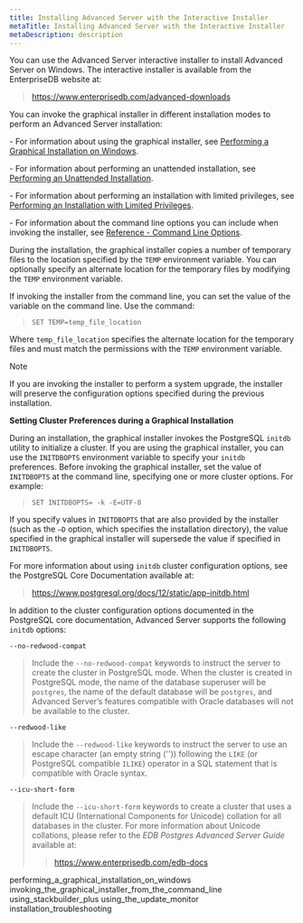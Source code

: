 ```yaml
---
title: Installing Advanced Server with the Interactive Installer
metaTitle: Installing Advanced Server with the Interactive Installer
metaDescription: description
---
```


You can use the Advanced Server interactive installer to install
Advanced Server on Windows. The interactive installer is available from
the EnterpriseDB website at:

> <https://www.enterprisedb.com/advanced-downloads>

You can invoke the graphical installer in different installation modes
to perform an Advanced Server installation:

\- For information about using the graphical installer, see [Performing
a Graphical Installation on
Windows](performing_a_graphical_installation_on_windows).

\- For information about performing an unattended installation, see
[Performing an Unattended
Installation](performing_an_unattended_installation).

\- For information about performing an installation with limited
privileges, see [Performing an Installation with Limited
Privileges](performing_an_installation_with_limited_privileges).

\- For information about the command line options you can include when
invoking the installer, see [Reference - Command Line
Options](reference_command_line_options).

During the installation, the graphical installer copies a number of
temporary files to the location specified by the `TEMP` environment
variable. You can optionally specify an alternate location for the
temporary files by modifying the `TEMP` environment variable.

If invoking the installer from the command line, you can set the value
of the variable on the command line. Use the command:

> `SET TEMP=temp_file_location`

Where `temp_file_location` specifies the alternate location for the
temporary files and must match the permissions with the `TEMP`
environment variable.

<div class="note">

<div class="title">

Note

</div>

If you are invoking the installer to perform a system upgrade, the
installer will preserve the configuration options specified during the
previous installation.

</div>

**Setting Cluster Preferences during a Graphical Installation**

During an installation, the graphical installer invokes the PostgreSQL
`initdb` utility to initialize a cluster. If you are using the graphical
installer, you can use the `INITDBOPTS` environment variable to specify
your `initdb` preferences. Before invoking the graphical installer, set
the value of `INITDBOPTS` at the command line, specifying one or more
cluster options. For example:

> `SET INITDBOPTS= -k -E=UTF-8`

If you specify values in `INITDBOPTS` that are also provided by the
installer (such as the `–D` option, which specifies the installation
directory), the value specified in the graphical installer will
supersede the value if specified in `INITDBOPTS`.

For more information about using `initdb` cluster configuration options,
see the PostgreSQL Core Documentation available at:

> <https://www.postgresql.org/docs/12/static/app-initdb.html>

In addition to the cluster configuration options documented in the
PostgreSQL core documentation, Advanced Server supports the following
`initdb` options:

`--no-redwood-compat`

> Include the `--no-redwood-compat` keywords to instruct the server to
> create the cluster in PostgreSQL mode. When the cluster is created in
> PostgreSQL mode, the name of the database superuser will be
> `postgres`, the name of the default database will be `postgres`, and
> Advanced Server’s features compatible with Oracle databases will not
> be available to the cluster.

`--redwood-like`

> Include the `--redwood-like` keywords to instruct the server to use an
> escape character (an empty string ('')) following the `LIKE` (or
> PostgreSQL compatible `ILIKE`) operator in a SQL statement that is
> compatible with Oracle syntax.

`--icu-short-form`

> Include the `--icu-short-form` keywords to create a cluster that uses
> a default ICU (International Components for Unicode) collation for all
> databases in the cluster. For more information about Unicode
> collations, please refer to the *EDB Postgres Advanced Server Guide*
> available at:
> 
> > <https://www.enterprisedb.com/edb-docs>

<div class="toctree" data-maxdepth="3">

performing_a_graphical_installation_on_windows
invoking_the_graphical_installer_from_the_command_line
using_stackbuilder_plus using_the_update_monitor
installation_troubleshooting

</div>
